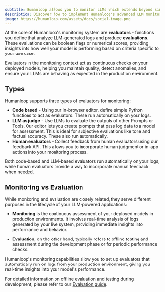 ```yaml
---
subtitle: Humanloop allows you to monitor LLMs which extends beyond simple logging but also allows you to track and police the high-level behavior of your LLMs
description: Discover how to implement Humanloop's advanced LLM monitoring system for real-time performance tracking, evaluation, and optimization of your AI models in production environments.
image: https://humanloop.com/assets/docs/social-image.png
---
```


At the core of Humanloop's monitoring system are **evaluators** - functions you define that analyze LLM-generated logs and produce **evaluations**. These evaluations can be boolean flags or numerical scores, providing insights into how well your model is performing based on criteria specific to your use case.

Evaluators in the monitoring context act as continuous checks on your deployed models, helping you maintain quality, detect anomalies, and ensure your LLMs are behaving as expected in the production environment.

## Types

Humanloop supports three types of evaluators for monitoring:

- **Code based** - Using our in-browser editor, define simple Python functions to act as evaluators. These run automatically on your logs.
- **LLM as judge** - Use LLMs to evaluate the outputs of other Prompts or Tools. Our editor lets you create prompts that pass log data to a model for assessment. This is ideal for subjective evaluations like tone and factual accuracy. These also run automatically.
- **Human evaluators** - Collect feedback from human evaluators using our feedback API. This allows you to incorporate human judgment or in-app actions into your monitoring process.

Both code-based and LLM-based evaluators run automatically on your logs, while human evaluators provide a way to incorporate manual feedback when needed.

## Monitoring vs Evaluation

While monitoring and evaluation are closely related, they serve different purposes in the lifecycle of your LLM-powered applications:

- **Monitoring** is the continuous assessment of your deployed models in production environments. It involves real-time analysis of logs generated by your live system, providing immediate insights into performance and behavior.

- **Evaluation**, on the other hand, typically refers to offline testing and assessment during the development phase or for periodic performance checks.

Humanloop's monitoring capabilities allow you to set up evaluators that automatically run on logs from your production environment, giving you real-time insights into your model's performance.

For detailed information on offline evaluation and testing during development, please refer to our [Evaluation guide](/docs/evaluation/overview).
